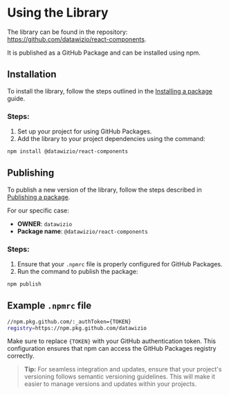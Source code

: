 
<Meta title="Intro/Using the Library" />


# Using the Library

The library can be found in the repository: https://github.com/datawizio/react-components.

It is published as a GitHub Package and can be installed using npm.

## Installation

To install the library, follow the steps outlined in the [Installing a package](https://help.github.com/en/packages/using-github-packages-with-your-projects-ecosystem/configuring-npm-for-use-with-github-packages#installing-a-package) guide.

### Steps:
1. Set up your project for using GitHub Packages.
2. Add the library to your project dependencies using the command:
```bash
npm install @datawizio/react-components
```

## Publishing

To publish a new version of the library, follow the steps described in [Publishing a package](https://help.github.com/en/packages/using-github-packages-with-your-projects-ecosystem/configuring-npm-for-use-with-github-packages#publishing-a-package).

For our specific case:

- **OWNER**: `datawizio`
- **Package name**: `@datawizio/react-components`

### Steps:
1. Ensure that your `.npmrc` file is properly configured for GitHub Packages.
2. Run the command to publish the package:
```bash
npm publish
```

## Example `.npmrc` file

```bash
//npm.pkg.github.com/:_authToken={TOKEN}
registry=https://npm.pkg.github.com/datawizio
```

Make sure to replace `{TOKEN}` with your GitHub authentication token. This configuration ensures that npm can access the GitHub Packages registry correctly.

> **Tip:** For seamless integration and updates, ensure that your project's versioning follows semantic versioning guidelines. This will make it easier to manage versions and updates within your projects.
